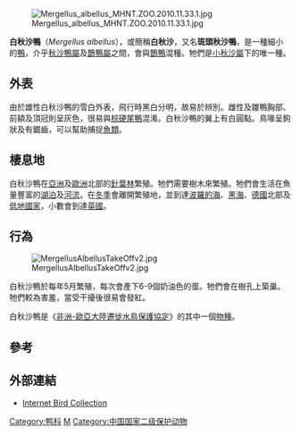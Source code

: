 {{noteTA
|1=zh-cn:鸭科; zh-tw:雁鴨科; 
}}
{{speciesbox
| name = 白秋沙鴨
| status = LC
| status_system = IUCN3.1
| status_ref = <ref name=IUCN>{{IUCN|id=22680465 |title=''Mergellus albellus'' |assessor=BirdLife International |assessor-link=BirdLife International |version=2013.2 |year=2012 |accessdate=26 November 2013}}</ref>
| image = smew.both.arp.600pix.jpg
| image_caption = 公 (上) 母 (下)
| image_width = 250px
| genus = Mergellus
| species = albellus
| authority = ([[卡爾·林奈|Linnaeus]], 1758)
| synonyms = *''Mergus albellus'' {{small|Linnaeus, 1758}}
*''Mergus minutus'' {{small|Linnaeus, 1758}}
| range_map = MergellusAlbellusIUCNver2018 2.png
| range_map_caption = Range of ''M. albellus''{{leftlegend|#00FF00|繁殖區|outline=gray}} {{leftlegend|#007FFF|非繁殖區|outline=gray}} {{leftlegend|#00FFFF|過境|outline=gray}}

}}
[[File:Mergellus_albellus_MHNT.ZOO.2010.11.33.1.jpg|thumb]]

'''白秋沙鴨'''（''Mergellus albellus''），或簡稱'''白秋沙'''，又名'''斑頭秋沙鴨'''，是一種細小的[[鴨|鴨]]，介乎[[秋沙鴨屬|秋沙鴨屬]]及[[鵲鴨屬|鵲鴨屬]]之間，會與[[鵲鴨|鵲鴨]]混種。牠們是[[小秋沙屬|小秋沙屬]]下的唯一種。

==外表==
由於雄性白秋沙鴨的雪白外表，飛行時黑白分明，故易於辨別。雌性及雛鴨胸部、前額及頂冠則呈灰色，很易與[[棕硬尾鴨|棕硬尾鴨]]混淆。白秋沙鴨的翼上有白圓點。鳥喙呈鉤狀及有鋸齒，可以幫助捕捉[[魚類|魚類]]。
 
==棲息地==
白秋沙鴨在[[亞洲|亞洲]]及[[歐洲|歐洲]]北部的[[針葉林|針葉林]]繁殖。牠們需要樹木來繁殖。牠們會生活在魚量豐富的[[湖泊|湖泊]]及[[河流|河流]]。在[[冬季|冬季]]會離開繁殖地，並到達[[波羅的海|波羅的海]]、[[黑海|黑海]]、[[德國|德國]]北部及[[低地國家|低地國家]]，小數會到達[[英國|英國]]。

==行為==
[[File:MergellusAlbellusTakeOffv2.jpg|left]]

白秋沙鴨於每年5月繁殖，每次會產下6-9個奶油色的蛋。牠們會在樹孔上築巢。牠們較為害羞，當受干擾後很易會發紅。

白秋沙鴨是《[[非洲-歐亞大陸遷徙水鳥保護協定|非洲-歐亞大陸遷徙水鳥保護協定]]》的其中一個[[物種|物種]]。

==參考==
{{reflist}}

==外部連結==
{{Commons|Mergellus albellus|白秋沙鸭}} 
{{wikispecies|Mergellus albellus}}
* [http://ibc.hbw.com/ibc/phtml/especie.phtml?idEspecie=546 Internet Bird Collection]
{{雁形目|A2.}}
{{Taxonbar|from=Q200646}}

[[Category:鸭科|Category:鸭科]]
[[Category:1758年描述的鳥類|M]]
[[Category:中国国家二级保护动物|Category:中国国家二级保护动物]]